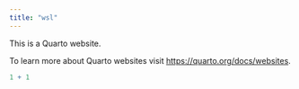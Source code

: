 ```yaml
---
title: "wsl"
---
```


This is a Quarto website.

To learn more about Quarto websites visit <https://quarto.org/docs/websites>.

```r
1 + 1
```
